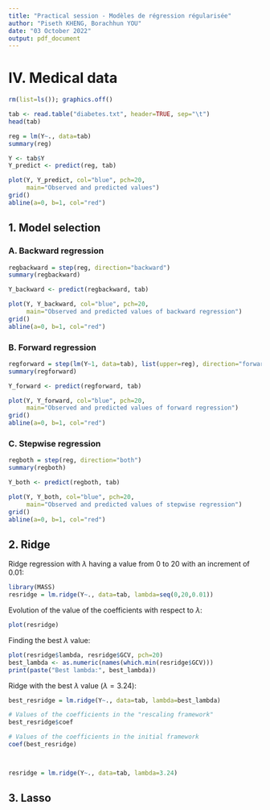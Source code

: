 ```yaml
---
title: "Practical session - Modèles de régression régularisée"
author: "Piseth KHENG, Borachhun YOU"
date: "03 October 2022"
output: pdf_document
---
```


# IV. Medical data

```r
rm(list=ls()); graphics.off()
```

```r
tab <- read.table("diabetes.txt", header=TRUE, sep="\t")
head(tab)
```

```r
reg = lm(Y~., data=tab)
summary(reg)
```

```r
Y <- tab$Y
Y_predict <- predict(reg, tab)

plot(Y, Y_predict, col="blue", pch=20, 
     main="Observed and predicted values")
grid()
abline(a=0, b=1, col="red")
```

## 1. Model selection

### A. Backward regression

```r
regbackward = step(reg, direction="backward")
summary(regbackward)
```

```r
Y_backward <- predict(regbackward, tab)

plot(Y, Y_backward, col="blue", pch=20, 
     main="Observed and predicted values of backward regression")
grid()
abline(a=0, b=1, col="red")
```

### B. Forward regression

```r
regforward = step(lm(Y~1, data=tab), list(upper=reg), direction="forward")
summary(regforward)
```

```r
Y_forward <- predict(regforward, tab)

plot(Y, Y_forward, col="blue", pch=20, 
     main="Observed and predicted values of forward regression")
grid()
abline(a=0, b=1, col="red")
```

### C. Stepwise regression

```r
regboth = step(reg, direction="both")
summary(regboth)
```

```r
Y_both <- predict(regboth, tab)

plot(Y, Y_both, col="blue", pch=20, 
     main="Observed and predicted values of stepwise regression")
grid()
abline(a=0, b=1, col="red")
```

## 2. Ridge

Ridge regression with $\lambda$ having a value from 0 to 20 with an increment of 0.01:

```r
library(MASS)
resridge = lm.ridge(Y~., data=tab, lambda=seq(0,20,0.01))
```

Evolution of the value of the coefficients with respect to $\lambda$:

```r
plot(resridge)
```

Finding the best $\lambda$ value:

```r
plot(resridge$lambda, resridge$GCV, pch=20)
best_lambda <- as.numeric(names(which.min(resridge$GCV)))
print(paste("Best lambda:", best_lambda))
```

Ridge with the best $\lambda$ value ($\lambda = 3.24$):

```r
best_resridge = lm.ridge(Y~., data=tab, lambda=best_lambda)
```

```r
# Values of the coefficients in the "rescaling framework"
best_resridge$coef
```

```r
# Values of the coefficients in the initial framework
coef(best_resridge)
```

```r
```

```r
```






```r
resridge = lm.ridge(Y~., data=tab, lambda=3.24)
```

## 3. Lasso


